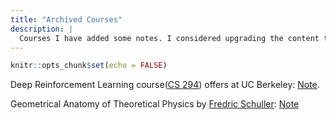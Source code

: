 ```yaml
---
title: "Archived Courses"
description: |
  Courses I have added some notes. I considered upgrading the content to make them better. 
---
```


```r
knitr::opts_chunk$set(echo = FALSE)
```

Deep Reinforcement Learning course([CS 294](http://rail.eecs.berkeley.edu/deeprlcourse-fa17/index.html)) offers at UC Berkeley: [Note](DeepRL.html).


Geometrical Anatomy of Theoretical Physics by [Fredric Schuller](https://www.youtube.com/playlist?list=PLPH7f_7ZlzxTi6kS4vCmv4ZKm9u8g5yic): [Note](GeoPhy.html)